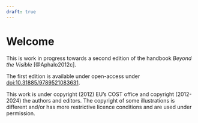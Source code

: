 ```yaml
---
draft: true
---
```


# Welcome {.unnumbered}

::: callout-note
This is work in progress towards a second edition of the handbook _Beyond the Visible_ [@Aphalo2012c].

The first edition is available under open-access under [doi:10.31885/9789521083631](http://doi.org/10.31885/9789521083631).
:::

This work is under copyright (2012) EU's COST office and copyright (2012-2024) the authors and editors. The copyright of some illustrations is different and/or has more restrictive licence conditions and are used under permission.

